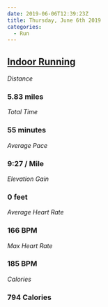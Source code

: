 ```yaml
---
date: 2019-06-06T12:39:23Z
title: Thursday, June 6th 2019
categories:
  - Run
---
```

## [Indoor Running](https://www.strava.com/activities/2428461597)

_Distance_

### 5.83 miles

_Total Time_

### 55 minutes

_Average Pace_

### 9:27 / Mile

_Elevation Gain_

### 0 feet

_Average Heart Rate_

### 166 BPM

_Max Heart Rate_

### 185 BPM

_Calories_

### 794 Calories